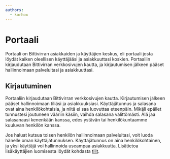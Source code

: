 ```yaml
---
authors:
  - korhox
---
```


# Portaali

Portaali on Bittivirran asiakkaiden ja käyttäjien keskus, eli portaali josta löydät kaiken oleellisen käyttäjääsi ja asiakkuuttasi koskien. Portaaliin kirjaudutaan Bittivirran verkkosivujen kautta, ja kirjautumisen jälkeen pääset hallinnoimaan palveluitasi ja asiakkuuttasi.

## Kirjautuminen

Portaaliin kirjaudutaan Bittivirran verkkosivujen kautta. Kirjautumisen jälkeen pääset hallinnoimaan tiliäsi ja asiakkuuksiasi. Käyttäjätunnus ja salasana ovat aina henkilökohtaisia, ja niitä ei saa luovuttaa eteenpäin. Mikäli epäilet tunnustesi joutuneen vääriin käsiin, vaihda salasana välittömästi. Älä jaa salasanaasi kenenkään kanssa, edes ystävän tai henkilökuntaamme kuuluvan henkilön kanssa.

Jos haluat kutsua toisen henkilön hallinnoimaan palveluitasi, voit luoda hänelle oman käyttäjätunnuksen. Käyttäjätunnus on aina henkilökohtainen, ja yksi käyttäjä voi hallinnoida useampaa asiakkuutta. Lisätietoa lisäkäyttäjien luomisesta löydät kohdasta [tilit](accounts).
